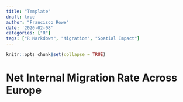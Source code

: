 ```yaml
---
title: "Template"
draft: true
author: "Francisco Rowe"
date: '2020-02-08'
categories: ["R"]
tags: ["R Markdown", "Migration", "Spatial Impact"]
---
```


```r
knitr::opts_chunk$set(collapse = TRUE)
```

# Net Internal Migration Rate Across Europe